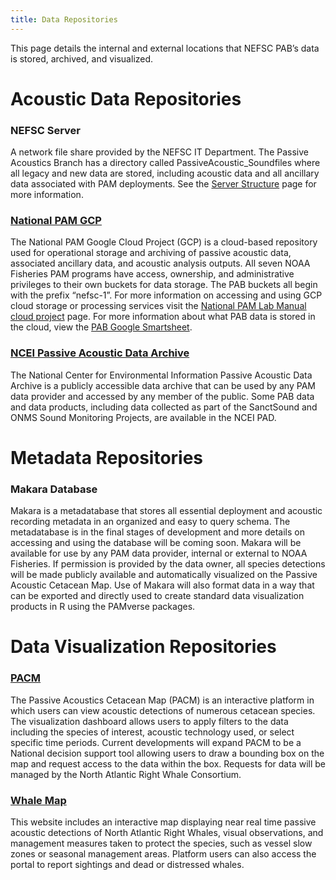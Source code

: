 ```yaml
---
title: Data Repositories
---
```


This page details the internal and external locations that NEFSC PAB’s data is stored, archived, and visualized. 

# Acoustic Data Repositories

### NEFSC Server

A network file share provided by the NEFSC IT Department. The Passive Acoustics Branch has a directory called PassiveAcoustic\_Soundfiles where all legacy and new data are stored, including acoustic data and all ancillary data associated with PAM deployments. See the [Server Structure](/content/DataManagement/PA_soundfiles.qmd) page for more information.

### [National PAM GCP](https://console.cloud.google.com/storage/browser?forceOnBucketsSortingFiltering=true&cloudshell=true&project=ggn-nmfs-pamdata-prod-1&prefix&forceOnObjectsSortingFiltering=false)

The National PAM Google Cloud Project (GCP) is a cloud-based repository used for operational storage and archiving of passive acoustic data, associated ancillary data, and acoustic analysis outputs. All seven NOAA Fisheries PAM programs have access, ownership, and administrative privileges to their own buckets for data storage. The PAB buckets all begin with the prefix “nefsc-1”. For more information on accessing and using GCP cloud storage or processing services visit the [National PAM Lab Manual cloud project](https://nmfs-ost.github.io/PAM_National_Network/content/SI%20coord/PAM_priority_projects/Cloud%20Storage.html) page. For more information about what PAB data is stored in the cloud, view the [PAB Google Smartsheet](https://app.smartsheetgov.com/workspaces/v2X26h86549fJwWHJ5FGj5qpxJX3ph7xVWr8wGP1). 

### [NCEI Passive Acoustic Data Archive](https://www.ncei.noaa.gov/products/passive-acoustic-data)

The National Center for Environmental Information Passive Acoustic Data Archive is a publicly accessible data archive that can be used by any PAM data provider and accessed by any member of the public. Some PAB data and data products, including data collected as part of the SanctSound and ONMS Sound Monitoring Projects, are available in the NCEI PAD. 

# Metadata Repositories

### Makara Database

Makara is a metadatabase that stores all essential deployment and acoustic recording metadata in an organized and easy to query schema. The metadatabase is in the final stages of development and more details on accessing and using the database will be coming soon. Makara will be available for use by any PAM data provider, internal or external to NOAA Fisheries. If permission is provided by the data owner, all species detections will be made publicly available and automatically visualized on the Passive Acoustic Cetacean Map. Use of Makara will also format data in a way that can be exported and directly used to create standard data visualization products in R using the PAMverse packages. 

# Data Visualization Repositories

### [PACM](https://apps-nefsc.fisheries.noaa.gov/pacm/#/narw)

The Passive Acoustics Cetacean Map (PACM) is an interactive platform in which users can view acoustic detections of numerous cetacean species. The visualization dashboard allows users to apply filters to the data including the species of interest, acoustic technology used, or select specific time periods. Current developments will expand PACM to be a National decision support tool allowing users to draw a bounding box on the map and request access to the data within the box. Requests for data will be managed by the North Atlantic Right Whale Consortium. 

### [Whale Map](https://whalemap.org/)

This website includes an interactive map displaying near real time passive acoustic detections of North Atlantic Right Whales, visual observations, and management measures taken to protect the species, such as vessel slow zones or seasonal management areas. Platform users can also access the portal to report sightings and dead or distressed whales. 